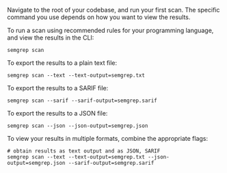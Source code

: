 Navigate to the root of your codebase, and run your first scan. The specific command you use depends on how you want to view the results.

To run a scan using recommended rules for your programming language, and view the results in the CLI:

```console
semgrep scan
```

To export the results to a plain text file:

```console
semgrep scan --text --text-output=semgrep.txt
```

To export the results to a SARIF file:

```console
semgrep scan --sarif --sarif-output=semgrep.sarif
```

To export the results to a JSON file:

```console
semgrep scan --json --json-output=semgrep.json
```

To view your results in multiple formats, combine the appropriate flags:

```console
# obtain results as text output and as JSON, SARIF
semgrep scan --text --text-output=semgrep.txt --json-output=semgrep.json --sarif-output=semgrep.sarif
```